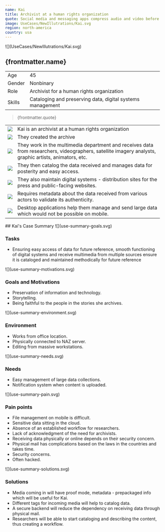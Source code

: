 ```yaml
---
name: Kai
title: Archivist at a human rights organization
quote: Social media and messaging apps compress audio and video before upload, which is not an option for our work.
image: UseCases/NewIllutrations/Kai.svg
region: north-america
country: usa
---
```



<ProfileSection>
![](UseCases/NewIllutrations/Kai.svg)

## **{frontmatter.name}**

|        |                                                            |
| ------ | ---------------------------------------------------------- |
| Age    | 45                                                         |
| Gender | Nonbinary                                                  |
| Role   | Archivist for a human rights organization                  |
| Skills | Cataloging and preserving data, digital systems management |

> {frontmatter.quote}

|                    |                                                                                                                                                        |
| ------------------ | ------------------------------------------------------------------------------------------------------------------------------------------------------ |
| ![](checkmark.svg) | Kai is an archivist at a human rights organization                                                                                                     |
| ![](folder.svg)    | They created the archive                                                                                                                               |
| ![](play.svg)      | They work in the multimedia department and receives data from researchers, videographers, satellite imagery analysts, graphic artists, animators, etc. |
| ![](hands.svg)     | They then catalog the data received and manages data for posterity and easy access.                                                                    |
| ![](website.svg)   | They also maintain digital systems - distribution sites for the press and public-facing websites.                                                      |
| ![](checkmark.svg) | Requires metadata about the data received from various actors to validate its authenticity.                                                            |
| ![](squares.svg)   | Desktop applications help them manage and send large data which would not be possible on mobile.                                                       |

</ProfileSection>
<AchievementsSection>
## Kai's Case Summary

<AchievementItem>
![](use-summary-goals.svg)

### Tasks

- Ensuring easy access of data for future reference, smooth functioning of digital systems and receive multimedia from multiple sources ensure it is cataloged and maintained methodically for future reference

</AchievementItem>
<AchievementItem>
![](use-summary-motivations.svg)

### Goals and Motivations

- Preservation of information and technology.
- Storytelling.
- Being faithful to the people in the stories she archives.

</AchievementItem>
<AchievementItem>
![](use-summary-environment.svg)

### Environment

- Works from office location.
- Physically connected to NAZ server.
- Editing from massive workstations.

</AchievementItem>

<AchievementItem>
![](use-summary-needs.svg)

### Needs

- Easy management of large data collections.
- Notification system when content is uploaded.

</AchievementItem>
<AchievementItem>
![](use-summary-pain.svg)

### Pain points

- File management on mobile is difficult.
- Sensitive data sitting in the cloud.
- Absence of an established workflow for researchers.
- Lack of acknowledgment of the need for archivists.
- Receiving data physically or online depends on their security concern.
- Physical mail has complications based on the laws in the countries and takes time.
- Security concerns.
- Often hacked.

</AchievementItem>
<AchievementItem>
![](use-summary-solutions.svg)

### Solutions

- Media coming in will have proof mode, metadata - prepackaged info which will be useful for Kai.
- Different tags for incoming media will help to catalog data.
- A secure backend will reduce the dependency on receiving data through physical mail.
- Researchers will be able to start cataloging and describing the content, thus creating a workflow.

</AchievementItem>
</AchievementsSection>

